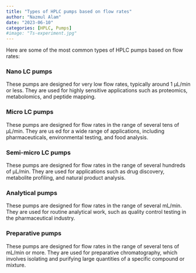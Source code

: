 ```yaml
---
title: "Types of HPLC pumps based on flow rates"
author: "Nazmul Alam"
date: "2023-06-10"
categories: [HPLC, Pumps]
#image: "Ts-experiment.jpg"
---
```


Here are some of the most common types of HPLC pumps based on flow rates:

### Nano LC pumps

These pumps are designed for very low flow rates, typically around 1 µL/min or less. They are used for highly sensitive applications such as proteomics, metabolomics, and peptide mapping.

### Micro LC pumps

These pumps are designed for flow rates in the range of several tens of µL/min. They are us ed for a wide range of applications, including pharmaceuticals, environmental testing, and food analysis.

### Semi-micro LC pumps

These pumps are designed for flow rates in the range of several hundreds of µL/min. They are used for applications such as drug discovery, metabolite profiling, and natural product analysis.

### Analytical pumps

These pumps are designed for flow rates in the range of several mL/min. They are used for routine analytical work, such as quality control testing in the pharmaceutical industry.

### Preparative pumps

These pumps are designed for flow rates in the range of several tens of mL/min or more. They are used for preparative chromatography, which involves isolating and purifying large quantities of a specific compound or mixture.
